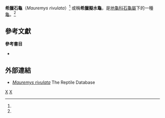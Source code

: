 {{Speciesbox 
| taxon = Mauremys rivulata
| image = Mauremys rivulata.jpg
| status = LC
| status_system = IUCN3.1
| binomial_authority = (Valenciennes, 1833)<ref name="Rhodin112">{{harvnb|Rhodin|2010|p=000.112}}</ref>
| synonyms =

* ''Emys rivulata'' <small>Valenciennes, 1833</small>
* ''Emys tristrami'' <small>Gray, 1869</small>
* ''Emys caspica'' var. ''arabica'' <small>Gray, 1870</small>
* ''Emys pannonica'' <small>Gray, 1870</small>
* ''Emys tristram'' <small>Gray, 1873</small> ''([[ex_errore|ex errore]])''
* ''Emys arabica'' <small>Gray, 1873</small>
* ''Clemmys caspica orientalis'' <small>Bedriaga, 1881</small>
* ''Clemmys caspica'' var. ''rivulata'' <small>Boulenger, 1889</small>
* ''Clemmys caspica'' var. ''obsoleta'' <small>Schreiber, 1912</small>
* ''Clemmys caspica cretica'' <small>Mertens, 1946</small>
* ''Mauremys caspica rivulata'' <small>Młynarski, 1969</small>
* ''Mauremys rivulata'' <small>Bour, 1994</small>
* ''Mauremys rivulata rivulata'' <small>Maran, 1996</small>
* ''Mauremys rivulata tristrami'' <small>Maran, 1996</small>
* ''Mauremys caspica cretica'' <small>Bonin, Devaux & Dupré, 1996</small>
* ''Emmenia rivulata'' <small>Vetter, 2006</small>
* ''Mauremys rivulata cretica'' <small>Bonin, Devaux & Dupré, 2006</small>

| synonyms_ref=<ref name="Fritz 2007">{{Cite journal |journal=Vertebrate Zoology |title=Checklist of Chelonians of the World |year=2007 |author=Fritz Uwe |coauthors=Peter Havaš |volume=57 |issue=2 |pages=233–234 |issn=1864-5755 |url=http://www.cnah.org/pdf_files/851.pdf |archiveurl=https://www.webcitation.org/5v20ztMND?url=http://www.cnah.org/pdf_files/851.pdf |archivedate=2010-12-17 |accessdate=29 May 2012 |deadurl=yes }}</ref>
}}

'''希臘石龜'''（''Mauremys rivulata''）<ref name="Rhodin112"/> 或稱'''希臘擬水龜'''，是[[地龜科|地龜科]][[石龜屬|石龜屬]]下的一種[[龜|龜]]。<ref name="Rhodin112"/>

== 參考文獻 ==
{{Reflist}}

'''參考書目'''

* {{cite web |url=http://www.iucn-tftsg.org/wp-content/uploads/file/Accounts/crm_5_000_checklist_v3_2010.pdf |title=Turtles of the World 2010 Update: Annotated Checklist of Taxonomy, Synonymy, Distribution and Conservation Status |date=2010-12-14 |accessdate=2010-12-15 |last=Rhodin |first=Anders G.J. |coauthors=Paul van Dijk, Peter;  Inverson, John B.; Shaffer, H. Bradley |format=pdf |archiveurl=https://www.webcitation.org/5uzfktoIh?url=http://www.iucn-tftsg.org/wp-content/uploads/file/Accounts/crm_5_000_checklist_v3_2010.pdf |archivedate=2010-12-15 |ref=harv |deadurl=yes }}

== 外部連結 ==

* [http://reptile-database.reptarium.cz/species?genus=Mauremys&species=rivulata&search_param=%28%28genus%3D%27Mauremys%27%29%29 ''Mauremys rivulata''] {{Wayback|url=http://reptile-database.reptarium.cz/species?genus=Mauremys&species=rivulata&search_param=%28%28genus%3D%27Mauremys%27%29%29 |date=20150531020834 }} The Reptile Database
{{taxonbar}}
[[Category:_1833年描述的动物|X]]
[[Category:擬水龜屬|X]]